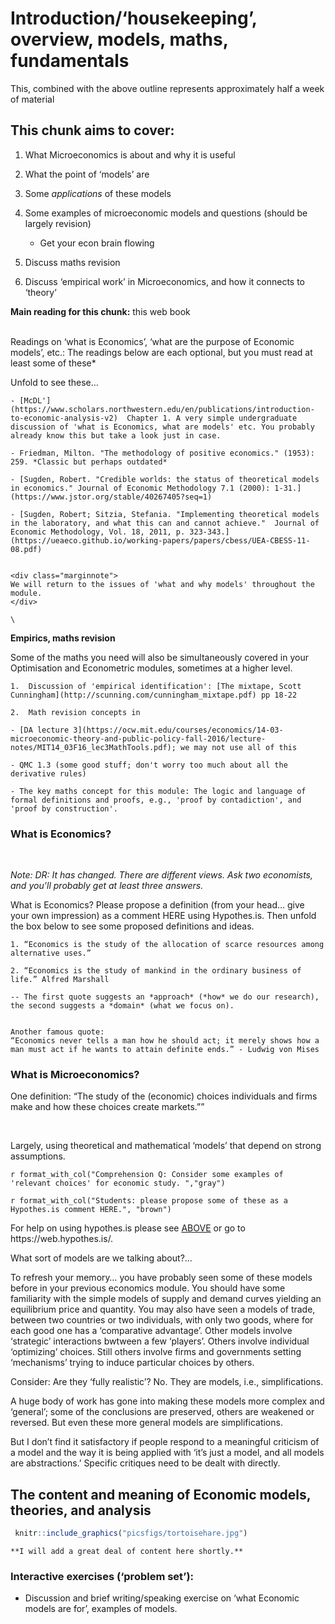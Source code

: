 # Introduction/'housekeeping', overview, models, maths, fundamentals {#intro}

This, combined with the above outline represents approximately half a week of material

## This chunk aims to cover: {-#intro-coverage}

1. What Microeconomics is about and why it is useful

2. What the point of 'models' are

3. Some *applications* of these models

4. Some examples of microeconomic models and questions (should be largely revision)
    - Get your econ brain flowing

5. Discuss maths revision

6. Discuss 'empirical work' in Microeconomics, and how it connects to 'theory'



**Main reading for this chunk:** this web book

\
Readings on 'what is Economics', 'what are the purpose of Economic models', etc.: The readings below are each optional, but you must read at least some of these*

Unfold to see these...


```block2


- [McDL'](https://www.scholars.northwestern.edu/en/publications/introduction-to-economic-analysis-v2)  Chapter 1. A very simple undergraduate discussion of 'what is Economics, what are models' etc. You probably already know this but take a look just in case.

- Friedman, Milton. "The methodology of positive economics." (1953): 259. *Classic but perhaps outdated*

- [Sugden, Robert. "Credible worlds: the status of theoretical models in economics." Journal of Economic Methodology 7.1 (2000): 1-31.](https://www.jstor.org/stable/40267405?seq=1)

- [Sugden, Robert; Sitzia, Stefania. "Implementing theoretical models in the laboratory, and what this can and cannot achieve."  Journal of Economic Methodology, Vol. 18, 2011, p. 323-343.](https://ueaeco.github.io/working-papers/papers/cbess/UEA-CBESS-11-08.pdf)


<div class="marginnote">
We will return to the issues of 'what and why models' throughout the module.
</div>

\

```

**Empirics, maths revision**

<div class="marginnote">
Some of the maths you need will also be simultaneously covered in your Optimisation and Econometric modules, sometimes at a higher level.
</div>

```block2

1.  Discussion of 'empirical identification': [The mixtape, Scott Cunningham](http://scunning.com/cunningham_mixtape.pdf) pp 18-22

2.  Math revision concepts in

- [DA lecture 3](https://ocw.mit.edu/courses/economics/14-03-microeconomic-theory-and-public-policy-fall-2016/lecture-notes/MIT14_03F16_lec3MathTools.pdf); we may not use all of this

- QMC 1.3 (some good stuff; don't worry too much about all the derivative rules)

- The key maths concept for this module: The logic and language of formal definitions and proofs, e.g., 'proof by contadiction', and 'proof by construction'.

```

### What is Economics? {-}

\
<div class="marginnote">
*Note: DR: It has changed. There are different views. Ask two economists, and you'll probably get at least three answers.*
</div>

What is Economics? Please propose a definition (from your head... give your own impression) as a comment HERE using Hypothes.is. Then unfold the box below to see some proposed definitions and ideas.

```block2

1. “Economics is the study of the allocation of scarce resources among alternative uses.”

2. “Economics is the study of mankind in the ordinary business of life.” Alfred Marshall

-- The first quote suggests an *approach* (*how* we do our research), the second suggests a *domain* (what we focus on).


Another famous quote:
“Economics never tells a man how he should act; it merely shows how a man must act if he wants to attain definite ends.” - Ludwig von Mises

```



### What is Microeconomics? {-}

One definition: "The study of the (economic) choices individuals and firms make and how these choices create markets.""

<br> \bigskip


Largely, using theoretical and mathematical 'models' that depend on strong assumptions.

`r format_with_col("Comprehension Q: Consider some examples of 'relevant choices' for economic study. ","gray")` 

`r format_with_col("Students: please propose some of these as a Hypothes.is comment HERE.", "brown")`
<div class="marginnote">
For help on using hypothes.is please see [ABOVE](#hypoth) or go to https://web.hypothes.is/.
</div>
 




What sort of models are we talking about?...

<div class="marginnote">
To refresh your memory... you have probably seen some of these models before in your previous economics module. You should have some familiarity with the simple models of supply and demand curves yielding an equilibrium price and quantity. You may also have seen a models of trade, between two countries or two individuals, with only two goods, where for each good one has a 'comparative advantage'. Other models involve 'strategic' interactions bwtween a few 'players'. Others involve individual 'optimizing' choices. Still others involve firms and governments setting 'mechanisms' trying to induce particular choices by others.
</div>


Consider: Are they ‘fully realistic’? No. They are models, i.e., simplifications.

A huge body of work has gone into making these models more complex and ‘general'; some of the conclusions are preserved, others are weakened or reversed. But even these more general models are simplifications.

<div class="marginnote">
But I don't find it satisfactory if people respond to a meaningful criticism of a model and the way it is being applied with 'it's just a model, and all models are abstractions.' Specific critiques need to be dealt with directly.
</div>



## The content and meaning of Economic models, theories, and analysis {-}


```r
 knitr::include_graphics("picsfigs/tortoisehare.jpg")
```


```block2
**I will add a great deal of content here shortly.**
```



### Interactive exercises  ('problem set'): {-#intro-exercise}

- Discussion and brief writing/speaking exercise on 'what Economic models are for', examples of models.

